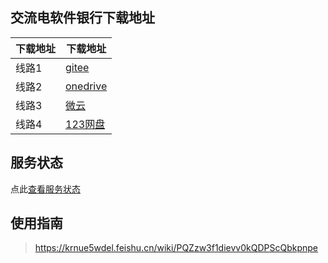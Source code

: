 
## 交流电软件银行下载地址

|下载地址 |下载地址 |
|--|--|
|线路1|[gitee](https://gitee.com/elite-united/app-release/releases)|
|线路2|[onedrive](https://onedrive.live.com/?id=C54A6E330F5731A4!66493&resid=C54A6E330F5731A4!66493&authkey=!AJGDid1z-bvzukM&cid=c54a6e330f5731a4)|
|线路3|[微云](https://share.weiyun.com/pQjuATsL)|
|线路4|[123网盘](https://www.123pan.com/s/4MuNjv-Q8Ahh.html) |

## 服务状态

点此[查看服务状态](https://stats.uptimerobot.com/wiQ335FbNE/797579107)

## 使用指南

> https://krnue5wdel.feishu.cn/wiki/PQZzw3f1dievv0kQDPScQbkpnpe
